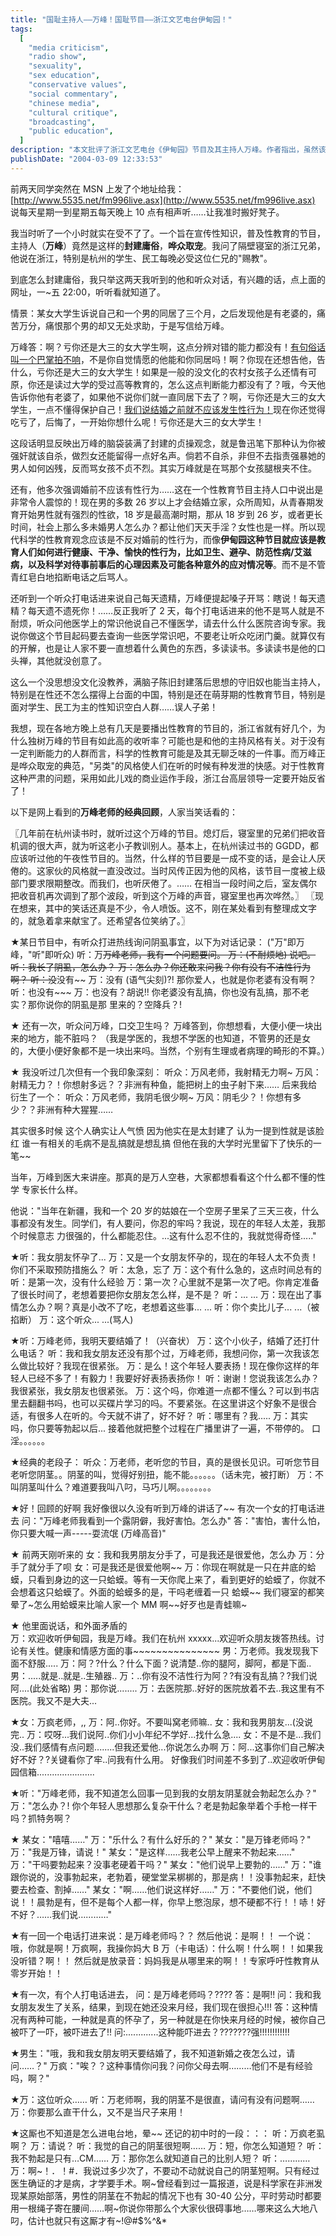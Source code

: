 ```yaml
---
title: "国耻主持人——万峰！国耻节目——浙江文艺电台伊甸园！"
tags:
  [
    "media criticism",
    "radio show",
    "sexuality",
    "sex education",
    "conservative values",
    "social commentary",
    "chinese media",
    "cultural critique",
    "broadcasting",
    "public education",
  ]
description: "本文批评了浙江文艺电台《伊甸园》节目及其主持人万峰。作者指出，虽然该节目旨在宣传性知识和普及性教育，但主持人万峰却展现出封建庸俗的价值观和哗众取宠的风格。文章通过具体案例，如万峰对一名遭遇欺骗的女大学生的责备，揭示了他的陈旧贞操观念；批评他宣扬婚前不应有性行为的保守理念；以及他对听众提问的不耐烦态度和缺乏专业知识的表现。作者认为，这种充满陈旧思想的主持风格对性教育产生负面影响，尤其是对学生和农民工等性知识匮乏的群体。文章最后收集了网友分享的万峰节目中的“经典“对话，进一步展示了这位主持人的争议性言论。"
publishDate: "2004-03-09 12:33:53"
---
```


前两天同学突然在 MSN 上发了个地址给我：[http://www.5535.net/fm996live.asx](http://www.5535.net/fm996live.asx) 说每天星期一到星期五每天晚上 10 点有相声听……让我准时搬好凳子。

我当时听了一个小时就实在受不了了。一个旨在宣传性知识，普及性教育的节目，主持人（**万峰**）竟然是这样的**封建庸俗**，**哗众取宠**。我问了隔壁寝室的浙江兄弟，他说在浙江，特别是杭州的学生、民工每晚必受这位仁兄的"赐教"。

到底怎么封建庸俗，我只举这两天我听到的他和听众对话，有兴趣的话，点上面的网址，一~五 22:00，听听看就知道了。

情景：某女大学生诉说自己和一个男的同居了三个月，之后发现他是有老婆的，痛苦万分，痛恨那个男的却又无处求助，于是写信给万峰。

万峰答：啊？亏你还是大三的女大学生啊，这点分辨对错的能力都没有！<u>有句俗话叫一个巴掌拍不响</u>，不是你自觉情愿的他能和你同居吗！啊？你现在还想告他，告什么，亏你还是大三的女大学生！如果是一般的没文化的农村女孩子么还情有可原，你还是读过大学的受过高等教育的，怎么这点判断能力都没有了？哦，今天他告诉你他有老婆了，如果他不说你们就一直同居下去了？啊，亏你还是大三的女大学生，一点不懂得保护自己！<u>我们说结婚之前就不应该发生性行为！</u>现在你还觉得吃亏了，后悔了，一开始你想什么呢！亏你还是大三的女大学生！

这段话明显反映出万峰的脑袋装满了封建的贞操观念，就是鲁迅笔下那种认为你被强奸就该自杀，做烈女还能留得一点好名声。倘若不自杀，非但不去指责强暴她的男人如何凶残，反而骂女孩不贞不烈。其实万峰就是在骂那个女孩腿根夹不住。

还有，他多次强调婚前不应该有性行为……这在一个性教育节目主持人口中说出是非常令人震惊的！现在男的多数 26 岁以上才会结婚立家，众所周知，从青春期发育开始男性就有强烈的性欲，18 岁是最高潮时期，那从 18 岁到 26 岁，或者更长时间，社会上那么多未婚男人怎么办？都让他们天天手淫？女性也是一样。所以现代科学的性教育观念应该是不反对婚前的性行为，而像**伊甸园这种节目就应该是教育人们如何进行健康、干净、愉快的性行为，比如卫生、避孕、防范性病/艾滋病，以及科学对待事前事后的心理因素及可能各种意外的应对情况等**。而不是不管青红皂白地掐断电话之后骂人。

还听到一个听众打电话进来说自己每天遗精，万峰便提起嗓子开骂：瞎说！每天遗精？每天遗不遗死你！……反正我听了 2 天，每个打电话进来的他不是骂人就是不耐烦，听众问他医学上的常识他说自己不懂医学，请去什么什么医院咨询专家。我说你做这个节目起码要去查询一些医学常识吧，不要老让听众吃闭门羹。就算仅有的开解，也是让人家不要一直想着什么黄色的东西，多读读书。多读读书是他的口头禅，其他就没创意了。

这么一个没思想没文化没教养，满脑子陈旧封建落后思想的守旧奴也能当主持人，特别是在性还不怎么摆得上台面的中国，特别是还在萌芽期的性教育节目，特别是面对学生、民工为主的性知识空白人群……误人子弟！

我想，现在各地方晚上总有几天是要播出性教育的节目的，浙江省就有好几个，为什么独树万峰的节目有如此高的收听率？可能也是和他的主持风格有关。对于没有一定判断能力的人群而言，科学的性教育可能是及其无聊乏味的一件事。而万峰正是哗众取宠的典范，"另类"的风格使人们在听的时候有种发泄的快感。对于性教育这种严肃的问题，采用如此儿戏的商业运作手段，浙江台高层领导一定要开始反省了！

以下是网上看到的**万峰老师的经典回顾**，人家当笑话看的：

〖几年前在杭州读书时，就听过这个万峰的节目。熄灯后，寝室里的兄弟们把收音机调的很大声，就为听这老小子教训别人。基本上，在杭州读过书的 GGDD，都应该听过他的午夜性节目的。当然，什么样的节目要是一成不变的话，是会让人厌倦的。这家伙的风格就一直没改过。当时风传正因为他的风格，该节目一度被上级部门要求限期整改。而我们，也听厌倦了。…… 在相当一段时间之后，室友偶尔把收音机再次调到了那个波段，听到这个万峰的声音，寝室里也再次哗然。〗 〖现在想来，其中的笑话还真是不少，令人喷饭。这不，刚在某处看到有整理成文字的，就急着拿来献宝了。还希望各位笑纳了。〗

★某日节目中，有听众打进热线询问阴虱事宜，以下为对话记录：
("万"即万峰，"听"即听众)
听：万~~万峰老师，我有一个问题要问。
万：(不耐烦地) 说吧。
听：我长了阴虱，怎么办？
万：怎么办？你还敢来问我？你有没有不洁性行为啊？
听：没~~没有~~
万：没有 (语气尖刻)?! 那你爱人，也就是你老婆有没有啊？
听：也没有~~~
万：也没有？胡说!! 你老婆没有乱搞，你也没有乱搞，那不老实？那你说你的阴虱是那 里来的？空降兵？!

★ 还有一次，听众问万峰，口交卫生吗？
万峰答到，你想想看，大便小便一块出来的地方，能不脏吗？
（我是学医的，我想不学医的也知道，不管男的还是女的，大便小便好象都不是一块出来吗。当然，个别有生理或者病理的畸形的不算。）

★ 我没听过几次但有一个我印象深刻：
听众：万风老师，我射精无力啊~
万风：射精无力？！你想射多远？？非洲有种鱼，能把树上的虫子射下来……
后来我给衍生了一个：
听众：万风老师，我阴毛很少啊~
万风：阴毛少？！你想有多少？？非洲有种大猩猩……

其实很多时候
这个人确实让人气愤
因为他实在是太封建了
认为一提到性就是该脸红
谁一有相关的毛病不是乱搞就是想乱搞
但他在我的大学时光里留下了快乐的一笔~~

当年，万峰到医大来讲座。那真的是万人空巷，大家都想看看这个什么都不懂的性学
专家长什么样。

他说："当年在新疆，我和一个 20 岁的姑娘在一个空房子里呆了三天三夜，什么事都没有发生。同学们，有人要问，你忍的牢吗？我说，现在的年轻人太差，我那个时候意志
力很强的，什么都能忍住。...这有什么忍不住的，我就觉得奇怪....."

★听：我女朋友怀孕了...
万：又是一个女朋友怀孕的，现在的年轻人太不负责！你们不采取预防措施么？
听：太急，忘了
万：这个有什么急的，这点时间总有的
听：是第一次，没有什么经验
万：第一次？心里就不是第一次了吧。你肯定准备了很长时间了，老想着要把你女朋友怎么样，是不是？
听：... ...
万：现在出了事情怎么办？啊？真是小改不了吃，老想着这些事... ...
听：你个卖比儿子... ...（被掐断）
万：这个听众... ...(骂人)

★听：万峰老师，我明天要结婚了！（兴奋状）
万：这个小伙子，结婚了还打什么电话？
听：我和我女朋友还没有那个过，万峰老师，我想问你，第一次我该怎么做比较好？我现在很紧张。
万：是么！这个年轻人要表扬！现在像你这样的年轻人已经不多了！有毅力！我要好好表扬表扬你！
听：谢谢！您说我该怎么办？我很紧张，我女朋友也很紧张。
万：这个吗，你难道一点都不懂么？可以到书店里去翻翻书吗，也可以买碟片学习的吗。不要紧张。在这里讲这个好象不是很合适，有很多人在听的。今天就不讲了，好不好？
听：哪里有？我.....
万：其实吗，你只要等勃起以后...
接着他就把整个过程在广播里讲了一遍，不带停的。
口淫。。。。。。

★经典的老段子：
听众：万老师，老听您的节目，真的是很长见识。可听您节目老听您阴茎。。阴茎的叫，觉得好别扭，能不能。。。。。。（话未完，被打断）
万：不叫阴茎叫什么？难道要我叫八叼，马巧儿啊。。。。。。。。

★好！回顾的好啊
我好像很以久没有听到万峰的讲话了~~
有次一个女的打电话进去
问："万峰老师我看到一个露阴僻，我好害怕。怎么办"
答："害怕，害什么怕，你只要大喊一声-----耍流氓 (万峰高音)"

★ 前两天刚听来的
女：我和我男朋友分手了，可是我还是很爱他，怎么办
万：分手了就分手了呗
女：可是我还是很爱他啊~~
万：你现在啊就是一只在井底的蛤蟆，只看到身边的这一只蛤蟆。等有一天你爬上来了，看到更好的蛤蟆了，你就不会想着这只蛤蟆了。外面的蛤蟆多的是，干吗老缠着一只
蛤蟆~~ 我们寝室的都笑晕了~怎么用蛤蟆来比喻人家一个 MM 啊~~好歹也是青蛙嘛~

★ 他里面说话，和外面矛盾的  
万：欢迎收听伊甸园，我是万峰。我们在杭州 xxxxx...欢迎听众朋友拨答热线。讨论有关性。健康和情感方面的事~~~~~~~~~~~~~~~
男：万老师。我发现我下面不舒服.....
万：阿？?什么？什么下面？说清楚..你的腿阿，脚阿，都是下面..
男：.....就是..就是..生殖器..
万：..你有没不洁性行为阿？?有没有乱搞？?我们说阿....(此处省略)
男：那你说........
万：去医院那..好好的医院放着不去..我这里有不医院。我又不是大夫...

★女：万疯老师，,,
万：阿..你好。不要叫窝老师嘛..
女：我和我男朋友...(没说完..
万：哎呀...我们说阿..你们小小年纪不学好...找什么急....
女：不是不是...我们没..我们感情有点问题........但我还爱他...你说怎么办啊
万：阿...这事你们自己解决好不好？?关键看你了牢..问我有什么用。
好像我们时间差不多到了..欢迎收听伊甸园信箱.......................

★听："万峰老师，我不知道怎么回事一见到我的女朋友阴茎就会勃起怎么办？"
万："怎么办？! 你个年轻人思想那么复杂干什么？老是勃起象举着个手枪一样干吗？抓特务啊？

★ 某女："嘻嘻……"
万："乐什么？有什么好乐的？"
某女："是万锋老师吗？"
万："我是万锋，请说！"
某女："是这样……我老公早上醒来不勃起来……"
万："干吗要勃起来？没事老硬着干吗？"
某女："他们说早上要勃的……"
万："谁跟你说的，没事勃起来，老勃着，硬堂堂呆梆梆的，那是病！！没事勃起来，赶快要去检查、割掉……"
某女："啊……他们说这样好……"
万："不要他们说，他们说！！晨勃是有，但不是每个人都一样，你早上憋泡尿，想不硬都不行！！哧！好不好？……我们说…………"

★有一回一个电话打进来说：是万峰老师吗？？
然后他说：是啊！！
一个说：哦，你就是啊！万疯啊，我操你妈大 B
万（卡电话）：什么啊！什么啊！！如果我没听错？啊！！
然后就是放录音：妈妈我是从哪里来的啊！！专家呼吁性教育从零岁开始！！

★有一次，有个人打电话进去，
问：是万峰老师吗？????
答：是啊!!
问：我和我女朋友发生了关系，结果，到现在她还没来月经，我们现在很担心!!!
答：这种情况有两种可能，一种就是真的怀孕了，另一种就是在你快来月经的时候，被你自己被吓了一吓，被吓进去了!!
问:.............这种能吓进去？???????强!!!!!!!!!!!!

★男生："哦，我和我女朋友明天要结婚了，我不知道新婚之夜怎么过，请问……？"
万疯："唉？？这种事情你问我？问你父母去啊………他们不是有经验吗，啊？"

★万：这位听众……
听：万老师啊，我的阴茎不是很直，请问有没有问题啊……
万：你要那么直干什么，又不是当尺子来用！

★这厮也不知道是怎么进电台地，晕~~
还记的初中时的一段：：：
听：万疯老虱啊？
万：请说？
听：我觉的自己的阴茎很短啊……
万：短，你怎么知道短？
听：我不勃起是只有…CM……
万：那你怎么就知道自己的比别人短？
听：…………
万：啊~！．！#．我说过多少次了，不要动不动就说自己的阴茎短啊。只有经过医生确证的才是病，才学要手术。啊~曾经看到过一篇报道，说是科学家在非洲发现某原始部落，男性的阴茎在不勃起的情况下也有 30-40 公分，平时劳动时都要用一根绳子寄在腰间……啊~你说你带那么个大家伙很碍事地……哪来这么大地八叼，估计也就只有这厮才有~!@#$%^&\*
